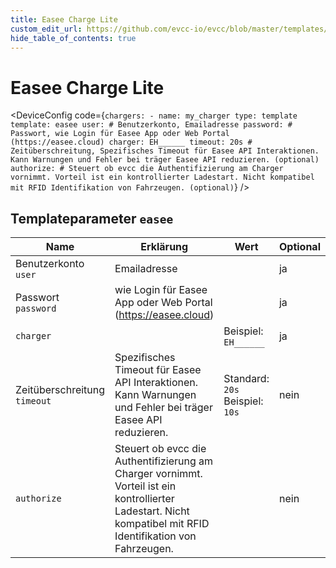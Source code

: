 ```yaml
---
title: Easee Charge Lite
custom_edit_url: https://github.com/evcc-io/evcc/blob/master/templates/definition/charger/easee.yaml
hide_table_of_contents: true
---
```



# Easee Charge Lite

<DeviceFeatures features="1p3p,rfid,sponsorship" />

<DeviceConfig code={`chargers:
    - name: my_charger
      type: template
      template: easee
      user: # Benutzerkonto, Emailadresse
      password: # Passwort, wie Login für Easee App oder Web Portal (https://easee.cloud)
      charger: EH______
      timeout: 20s # Zeitüberschreitung, Spezifisches Timeout für Easee API Interaktionen. Kann Warnungen und Fehler bei träger Easee API reduzieren. (optional)
      authorize: # Steuert ob evcc die Authentifizierung am Charger vornimmt. Vorteil ist ein kontrollierter Ladestart. Nicht kompatibel mit RFID Identifikation von Fahrzeugen. (optional)`}  />

## Templateparameter `easee`

| Name | Erklärung | Wert | Optional |
|-----------|-----------|------|----------|
| Benutzerkonto<br/>`user` | Emailadresse |  | ja |
| Passwort<br/>`password` | wie Login für Easee App oder Web Portal (https://easee.cloud) |  | ja |
| `charger` |  | Beispiel: `EH______` | ja |
| Zeitüberschreitung<br/>`timeout` | Spezifisches Timeout für Easee API Interaktionen. Kann Warnungen und Fehler bei träger Easee API reduzieren. | Standard: `20s`<br/>Beispiel: `10s` | nein |
| `authorize` | Steuert ob evcc die Authentifizierung am Charger vornimmt. Vorteil ist ein kontrollierter Ladestart. Nicht kompatibel mit RFID Identifikation von Fahrzeugen. |  | nein |

<SponsorshipRequired />

